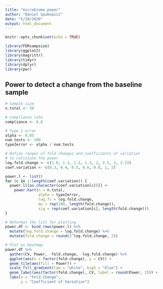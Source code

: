 ```yaml
---
title: "microbiome power"
author: "Daniel Spakowicz"
date: "5/28/2020"
output: html_document
---
```


```r
knitr::opts_chunk$set(echo = TRUE)

library(FDRsampsize)
library(ggplot2)
library(magrittr)
library(tidyr)
library(dplyr)
library(pwr)
```

## Power to detect a change from the baseline sample

```r
# Sample size
n.total <- 30

# Compliance rate
compliance <- 0.8

# Type I error
alpha <- 0.05
num.tests <- 100
typeIerror <- alpha / num.tests

# Define ranges of fold changes and coefficients of variation 
# to calculate the power
log.fold.change <- c(1.0, 1.1, 1.2, 1.3, 2, 2.5, 3, 3.33)
coef.variation <- c(0.3, 0.4, 0.5, 0.6, 0.8, 1, 2)

power.l <- list()
for (c in 1:length(coef.variation)) {
  power.l[[as.character(coef.variation[c])]] <- 
    power.hart(n = n.total, 
               alpha = typeIerror, 
               log.fc = log.fold.change,
               mu = rep(100, length(fold.change)), 
               sig = rep(coef.variation[c], length(fold.change)))
}

# Reformat the list for plotting
power.df <- bind_rows(power.l) %>%
  mutate(log.fold.change = log.fold.change) %>%
  mutate(fold.change = round(2^log.fold.change, 2))

# Plot as heatmap
power.df %>%
  gather(CV, Power, -fold.change, -log.fold.change) %>%
  ggplot(aes(x = factor(fold.change), y = CV)) +
  geom_tile(aes(fill = Power)) +
  scale_fill_gradient(low = "white", high = "blue") +
  geom_label(aes(factor(fold.change), CV, label = round(Power, 2))) +
  labs(x = "Fold Change",
       y = "Coefficient of Variation")
```


